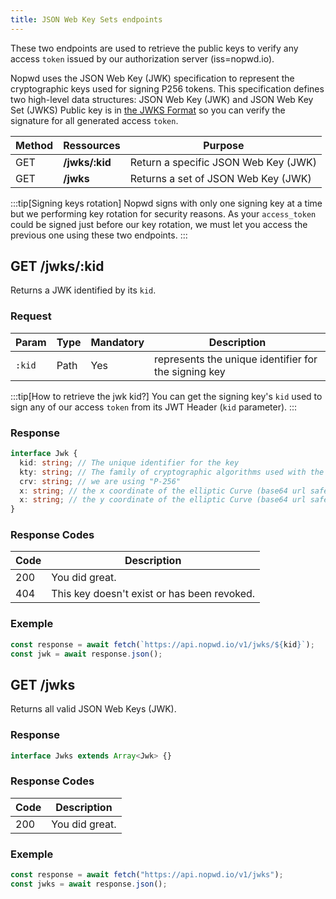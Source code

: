 ```yaml
---
title: JSON Web Key Sets endpoints
---
```


These two endpoints are used to retrieve the public keys to verify any access `token` issued by our authorization server (iss=nopwd.io).

Nopwd uses the JSON Web Key (JWK) specification to represent the cryptographic keys used for signing P256 tokens. This specification defines two high-level data structures: JSON Web Key (JWK) and JSON Web Key Set (JWKS)
Public key is in [the JWKS Format](https://tools.ietf.org/html/rfc7517) so you can verify the signature for all generated access `token`.

| Method | Ressources      | Purpose                              |
| ------ | --------------- | ------------------------------------ |
| GET    | **/jwks/\:kid** | Return a specific JSON Web Key (JWK) |
| GET    | **/jwks**       | Returns a set of JSON Web Key (JWK)  |

:::tip[Signing keys rotation]
Nopwd signs with only one signing key at a time but we performing key rotation for security reasons. As your `access_token` could be signed just before our key rotation, we must let you access the previous one using these two endpoints.
:::

## GET /jwks/\:kid

Returns a JWK identified by its `kid`.

### Request

| Param  | Type | Mandatory | Description                                          |
| ------ | ---- | --------- | ---------------------------------------------------- |
| `:kid` | Path | Yes       | represents the unique identifier for the signing key |

:::tip[How to retrieve the jwk kid?]
You can get the signing key's `kid` used to sign any of our access `token` from its JWT Header (`kid` parameter).
:::

### Response

```ts
interface Jwk {
  kid: string; // The unique identifier for the key
  kty: string; // The family of cryptographic algorithms used with the key (we are using EC)
  crv: string; // we are using "P-256"
  x: string; // the x coordinate of the elliptic Curve (base64 url safe)
  x: string; // the y coordinate of the elliptic Curve (base64 url safe)
}
```

### Response Codes

| Code | Description                                 |
| ---- | ------------------------------------------- |
| 200  | You did great.                              |
| 404  | This key doesn't exist or has been revoked. |

### Exemple

```ts
const response = await fetch(`https://api.nopwd.io/v1/jwks/${kid}`);
const jwk = await response.json();
```

## GET /jwks

Returns all valid JSON Web Keys (JWK).

### Response

```ts
interface Jwks extends Array<Jwk> {}
```

### Response Codes

| Code | Description    |
| ---- | -------------- |
| 200  | You did great. |

### Exemple

```ts
const response = await fetch("https://api.nopwd.io/v1/jwks");
const jwks = await response.json();
```
